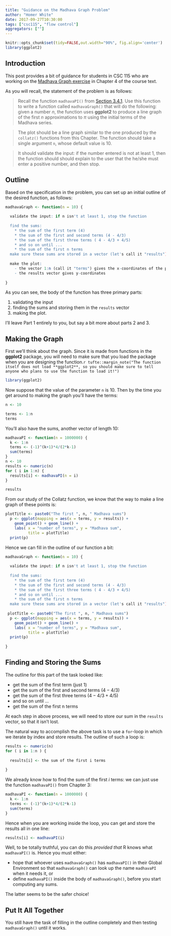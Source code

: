 ```yaml
---
title: "Guidance on the Madhava Graph Problem"
author: "Homer White"
date: 2017-09-27T10:30:00
tags: ["csc115", "flow control"]
aggregators: [""]
---
```


```r
knitr::opts_chunk$set(tidy=FALSE,out.width="90%", fig.align='center')
library(ggplot2)
```

## Introduction

This post provides a bit of guidance for students in CSC 115 who are working on the [Madhava Graph exercise](http://homerhanumat.com/r-notes/exercises-2.html) in Chapter 4 of the course text.

<!--more-->

As you will recall, the statement of the problem is as follows:

>Recall the function `madhavaPI()` from [Section 3.4.1](). Use this function to write a function called `madhavaGraph()` that will do the following: given a number $n$, the function uses **ggplot2** to produce a line graph of the first $n$ approximations to $\pi$ using the initial terms of the Madhava series.

>The plot should be a line graph similar to the one produced by the `collatz()` functions from this Chapter. The function should take a single argument `n`, whose default value is 10.

>It should validate the input: if the number entered is not at least 1, then the function should should explain to the user that the he/she must enter a positive number, and then stop.


## Outline

Based on the specification in the problem, you can set up an initial outline of the desired function, as follows:

```r
madhavaGraph <- function(n = 10) {
  
  validate the input: if n isn't at least 1, stop the function
    
  find the sums:
    * the sum of the first term (4)
    * the sum of the first and second terms (4 - 4/3)
    * the sum of the first three terms ( 4 - 4/3 + 4/5)
    * and so on until ...
    * the sum of the first n terms
  make sure these sums are stored in a vector (let's call it "results")
  
  make the plot:
    - the vector 1:n (call it "terms") gives the x-coordinates of the points
    - the results vector gives y-coordinates
  
}
```

As you can see, the body of the function has three primary parts:

1. validating the input
1. finding the sums and storing them in the `results` vector
1. making the plot.

I'll leave Part 1 entirely to you, but say a bit more about parts 2 and 3.

## Making the Graph

First we'll think about the graph.  Since it is made from functions in the **ggplot2** package, you will need to make sure that you load the package when you are designing the function.`r tufte::margin_note("The function itself does not load **ggplot2**, so you should make sure to tell anyone who plans to use the function to load it!")`

```r
library(ggplot2)
```

Now suppose that the value of the parameter `n` is 10.  Then by the time you get around to making the graph you'll have the terms:

```r
n <- 10
```


```r
terms <- 1:n
terms
```

You'll also have the sums, another vector of length 10:

```r
madhavaPI <- function(n = 1000000) {
  k <- 1:n
  terms <- (-1)^(k+1)*4/(2*k-1)
  sum(terms)
}
n <- 10
results <- numeric(n)
for ( i in 1:n) {
  results[i] <- madhavaPI(n = i)
}
```


```r
results
```

From our study of the Collatz function, we know that the way to make a line graph of these points is:

```r
plotTitle <- paste0("The first ", n, " Madhava sums")
  p <- ggplot(mapping = aes(x = terms, y = results)) +
    geom_point() + geom_line() +
    labs( x = "number of terms", y = "Madhava sum",
          title = plotTitle)
  print(p)
```

Hence we can fill in the outline of our function a bit:

```r
madhavaGraph <- function(n = 10) {
  
  validate the input: if n isn't at least 1, stop the function
    
  find the sums:
    * the sum of the first term (4)
    * the sum of the first and second terms (4 - 4/3)
    * the sum of the first three terms ( 4 - 4/3 + 4/5)
    * and so on until ...
    * the sum of the first n terms
  make sure these sums are stored in a vector (let's call it "results")
  
 plotTitle <- paste0("The first ", n, " Madhava sums")
  p <- ggplot(mapping = aes(x = terms, y = results)) +
    geom_point() + geom_line() +
    labs( x = "number of terms", y = "Madhava sum",
          title = plotTitle)
  print(p)
  
}
```


## Finding and Storing the Sums

The outline for this part of the task looked  like:

* get the sum of the first term (just 1)
* get the sum of the first and second terms ($4 - 4/3$)
* get the sum of the first three terms ($4 - 4/3 + 4/5$)
* and so on until ...
* get the sum of the first n terms

At each step in above process, we will need to store our sum in the `results` vector, so that it isn't lost.

The natural way to accomplish the above task is to use a `for`-loop in which we iterate by index and store results.  The outline of such a loop is:

```r
results <- numeric(n)
for ( i in 1:n ) {
  
  results[i] <- the sum of the first i terms
  
}
```

We already know how to find the sum of the first $i$ terms:  we can just use the function `madhavaPI()` from Chapter 3:

```r
madhavaPI <- function(n = 1000000) {
  k <- 1:n
  terms <- (-1)^(k+1)*4/(2*k-1)
  sum(terms)
}
```

Hence when you are working inside the loop, you can get and store the results all in one line:

```r
results[i] <- madhavaPI(i)
```

Well, to be totally truthful, you can do this *provided that* R knows what `madhavaPI()` is.  Hence you must either:

* hope that whoever uses `madhavaGraph()` has `madhavaPI()` in their Global Environment so that `madhavaGraph()` can look up the name `madhavaPI` when it needs it, or
* define `madhavaPI()` inside the body of `madhavaGraph()`, before you start computing any sums.

The latter seems to be the safer choice!

## Put It All Together

You still have the task of filling in the outline completely and then testing `madhavaGraph()` until it works.





